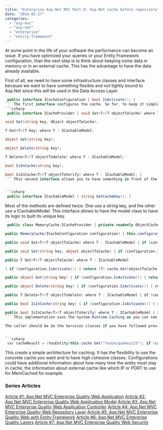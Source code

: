 ```yaml
---
title: "Enterprise Asp.Net MVC Part 8: Asp.Net cache before repository"
date: "2014-02-27"
categories: 
  - "asp-mvc"
  - "asp-net"
  - "enterprise"
  - "entity-framework"
---
```


At some point in the life of your software the performance can become an issue. If you have optimized your queries or your Entity Framework configuration, than the next step is to think about keeping some data in memory or in an external cache. This has the advantage to have the data already available.

First of all, we need to have some infrastructure classes and interface because we want to have something flexible and not tightly bound to Asp.Net since this will be used in the Data Access Layer. 
```csharp
 public interface ICacheConfiguration { bool IsActivate(); } 
``` The first interface configures the cache. So far, to keep it simple, only one property is set. It is about its activation. Caching system must always have a possibility to be desactivated. The reason is that if your data become not what you expect that you can turn off the cache and use the main persistence. If the problem is solved, than it means that the problem is the cache. Otherwise, the problem is with the persistence or the logic that use the data. 
```csharp
 public interface ICacheProvider { void Set<T>(T objectToCache) where T : ICachableModel;

void Set(string key, Object objectToCache);

T Get<T>(T key) where T : ICachableModel;

object Get(string key);

object Delete(string key);

T Delete<T>(T objectTodelete) where T : ICachableModel;

bool IsInCache(string key);

bool IsInCache<T>(T objectToVerify) where T : ICachableModel; } 
``` This second interface allows you to have something in front of the technology used. You can have a memory cache, an external caching system or to have an Azure cache behind this interface.


```csharp
 public interface ICachableModel { string GetCacheKey(); } 
```

Most of the methods are defined twice. One use a string key, and the other use a ICachableModel. This interface allows to have the model class to have its logic to built its unique key.


```csharp
 public class MemoryCache:ICacheProvider { private readonly ObjectCache cache; private readonly CacheItemPolicy defaultPolicy; private readonly ICacheConfiguration configuration;

public MemoryCache(ICacheConfiguration configuration) { this.configuration = configuration; this.cache = new System.Runtime.Caching.MemoryCache(Constants.Configurations.CacheNameConfiguration); this.defaultPolicy = new CacheItemPolicy(); }

public void Set<T>(T objectToCache) where T : ICachableModel { if (configuration.IsActivate()) { cache.Set(objectToCache.GetCacheKey(), objectToCache, defaultPolicy); } }

public void Set(string key, object objectToCache) { if (configuration.IsActivate()) { cache.Set(key, objectToCache, defaultPolicy); } }

public T Get<T>(T objectToCache) where T : ICachableModel

{ if (configuration.IsActivate()) { return (T) cache.Get(objectToCache.GetCacheKey()); } else { return default(T); } }

public object Get(string key) { if (configuration.IsActivate()) { return cache.Get(key); } else { return null; } }

public object Delete(string key) { if (configuration.IsActivate()) { return cache.Remove(key); } else { return null; } }

public T Delete<T>(T objectTodelete) where T : ICachableModel { if (configuration.IsActivate()) { return (T) cache.Remove(objectTodelete.GetCacheKey()); } else { return default(T); } }

public bool IsInCache(string key) { if (configuration.IsActivate()) { return cache.Contains(key); } else { return false; } }

public bool IsInCache<T>(T objectToVerify) where T : ICachableModel { if (configuration.IsActivate()) { return cache.Contains(objectToVerify.GetCacheKey()); } else { return false; } } } 
``` This implementation uses the System.Runtime.Caching as you can see, it also use the configuration to disable the cache. This way to proceed does not affect any of the caller code. In fact, all method return the default value when the cache does not find the value. This should tell to the called to continue with the default persistence strategy.

The caller should be in the Services classes if you have followed previous post about Enterprise Asp.Net MVC application.


```csharp
 var cacheResult = (YouEntity)this.cache.Get("YouUniqueKey123"); if (cacheResult == null) { var repositoryResult = yourRepository.GetYourEntity(); this.cache.Set("YouUniqueKey123", repositoryResult); return repositoryResult; } else { return cacheResult; } 
```

This create a simple architecture for caching. It has the flexibility to use the concrete cache you want and to have high cohesive classes. Configurations could have additional information about how many time the entity must stay in cache, the information about external cache like which IP or PORT to use for MemCached for example.

### Series Articles

[Article #1: Asp.Net MVC Enterprise Quality Web Application](http://patrickdesjardins.com/blog/enterprise-asp-net-part-1-mvc-the-planification) [Article #2: Asp.Net MVC Enterprise Quality Web Application Model](http://patrickdesjardins.com/blog/enterprise-asp-net-mvc-part-2-building-the-model) [Article #3: Asp.Net MVC Enterprise Quality Web Application Controller](http://patrickdesjardins.com/blog/enterprise-asp-net-mvc-part-3-controller) [Article #4: Asp.Net MVC Enterprise Quality Web Repository Layer](http://patrickdesjardins.com/blog/enterprise-asp-net-mvc-part-4-repository) [Article #5: Asp.Net MVC Enterprise Quality Web with Entity Framework](http://patrickdesjardins.com/blog/enterprise-asp-net-mvc-part-5-database-context-and-impersonate-data) [Article #6: Asp.Net MVC Enterprise Quality Layers](http://patrickdesjardins.com/blog/enterprise-asp-net-mvc-part-6-the-three-layers-of-validation) [Article #7: Asp.Net MVC Enterprise Quality Web Security](http://patrickdesjardins.com/blog/enterprise-asp-net-mvc-part-7-securing-action-with-role-authorization)
